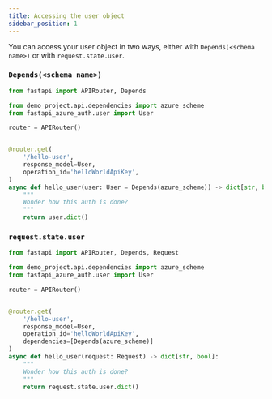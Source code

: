 ```yaml
---
title: Accessing the user object
sidebar_position: 1
---
```


You can access your user object in two ways, either with `Depends(<schema name>)` or with `request.state.user`.

### `Depends(<schema name>)`

```python title="depends_api_example.py"
from fastapi import APIRouter, Depends

from demo_project.api.dependencies import azure_scheme
from fastapi_azure_auth.user import User

router = APIRouter()


@router.get(
    '/hello-user',
    response_model=User,
    operation_id='helloWorldApiKey',
)
async def hello_user(user: User = Depends(azure_scheme)) -> dict[str, bool]:
    """
    Wonder how this auth is done?
    """
    return user.dict()
```


### `request.state.user`

```python title="request_state_user_api_example.py"
from fastapi import APIRouter, Depends, Request

from demo_project.api.dependencies import azure_scheme
from fastapi_azure_auth.user import User

router = APIRouter()


@router.get(
    '/hello-user',
    response_model=User,
    operation_id='helloWorldApiKey',
    dependencies=[Depends(azure_scheme)]
)
async def hello_user(request: Request) -> dict[str, bool]:
    """
    Wonder how this auth is done?
    """
    return request.state.user.dict()
```
